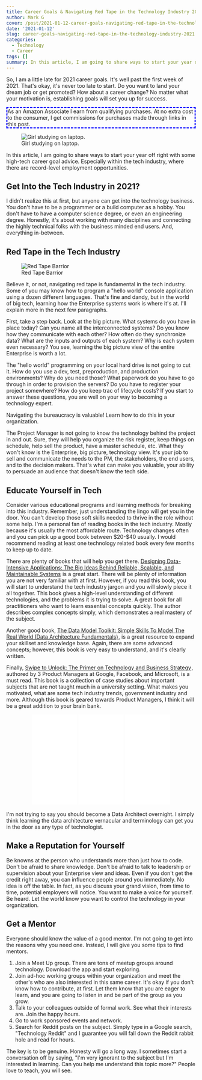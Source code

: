 ```yaml
---
title: Career Goals & Navigating Red Tape in the Technology Industry 2021
author: Mark G
cover: /post/2021-01-12-career-goals-navigating-red-tape-in-the-technology-industry-2021.en_files/computer-1209641_640.jpg
date: '2021-01-12'
slug: career-goals-navigating-red-tape-in-the-technology-industry-2021
categories:
  - Technology
  - Career
tags: []
summary: In this article, I am going to share ways to start your year off right with some high-tech career goal advice. Especially within the tech industry, where there are record-level employment opportunities.
---
```

<style>
#border_1 {
    border-style: dashed;
    border-width: 3px;
    border-left-width: 3px;
    border-right-width: 3px;
    border-color: blue;
}
</style>
So, I am a little late for 2021 career goals. It&#39;s well past the first week of 2021. That&#39;s okay, it&#39;s never too late to start. Do you want to land your dream job or get promoted? How about a career change? No matter what your motivation is, establishing goals will set you up for success.

<p id="border_1">As an Amazon Associate I earn from qualifying purchases. At no extra cost to the consumer, I get commissions for purchases made through links in this post.</p>

<p align = "center">![Girl studying on laptop. ](/post/2021-01-12-career-goals-navigating-red-tape-in-the-technology-industry-2021.en_files/laptop-3087585_640.jpg)</p>

In this article, I am going to share ways to start your year off right with some high-tech career goal advice. Especially within the tech industry, where there are record-level employment opportunities.

## Get Into the Tech Industry in 2021?

I didn&#39;t realize this at first, but anyone can get into the technology business. You don&#39;t have to be a programmer or a build computer as a hobby. You don&#39;t have to have a computer science degree, or even an engineering degree. Honestly, it&#39;s about working with many disciplines and connecting the highly technical folks with the business minded end users. And, everything in-between.

## Red Tape in the Tech Industry

<p align="center">![Red Tape Barrior](/post/2021-01-12-career-goals-navigating-red-tape-in-the-technology-industry-2021.en_files/barrier-4968002_640.jpg)</p>

Believe it, or not, navigating red tape is fundamental in the tech industry. Some of you may know how to program a &quot;hello world&quot; console application using a dozen different languages. That&#39;s fine and dandy, but in the world of big tech, learning how the Enterprise systems work is where it&#39;s at. I&#39;ll explain more in the next few paragraphs.

First, take a step back. Look at the big picture. What systems do you have in place today? Can you name all the interconnected systems? Do you know how they communicate with each other? How often do they synchronize data? What are the inputs and outputs of each system? Why is each system even necessary? You see, learning the big picture view of the entire Enterprise is worth a lot.

The &quot;hello world&quot; programming on your local hard drive is not going to cut it. How do you use a dev, test, preproduction, and production environments? Why do you need those? What paperwork do you have to go through in order to provision the servers? Do you have to register your project somewhere? How do you keep trac of lifecycle costs? If you start to answer these questions, you are well on your way to becoming a technology expert.

Navigating the bureaucracy is valuable! Learn how to do this in your organization.

The Project Manager is not going to know the technology behind the project in and out. Sure, they will help you organize the risk register, keep things on schedule, help sell the product, have a master schedule, etc. What they won&#39;t know is the Enterprise, big picture, technology view. It&#39;s your job to sell and communicate the needs to the PM, the stakeholders, the end users, and to the decision makers. That&#39;s what can make you valuable, your ability to persuade an audience that doesn&#39;t know the tech side.

## Educate Yourself in Tech

Consider various educational programs and learning methods for breaking into this industry. Remember, just understanding the lingo will get you in the door. You can&#39;t develop those soft skills needed to thrive in the role without some help. I&#39;m a personal fan of reading books in the tech industry. Mostly because it&#39;s usually the most affordable route. Technology changes often and you can pick up a good book between $20-$40 usually. I would recommend reading at least one technology related book every few months to keep up to date.

There are plenty of books that will help you get there. <a target="_blank" href="https://www.amazon.com/gp/product/1449373321/ref=as_li_tl?ie=UTF8&camp=1789&creative=9325&creativeASIN=1449373321&linkCode=as2&tag=hatro-20&linkId=26141ffcbb16a38274291c0ab794ed97">Designing Data-Intensive Applications: The Big Ideas Behind Reliable, Scalable, and Maintainable Systems</a><img src="//ir-na.amazon-adsystem.com/e/ir?t=hatro-20&l=am2&o=1&a=1449373321" width="1" height="1" border="0" alt="" style="border:none !important; margin:0px !important;" /> is a great start. There will be plenty of information you are not very familiar with at first. However, if you read this book, you will start to understand the tech industry jargon and you will slowly piece it all together. This book gives a high-level understanding of different technologies, and the problems it is trying to solve. A great book for all practitioners who want to learn essential concepts quickly. The author describes complex concepts simply, which demonstrates a real mastery of the subject.

Another good book, <a target="_blank" href="https://www.amazon.com/gp/product/1782224734/ref=as_li_tl?ie=UTF8&camp=1789&creative=9325&creativeASIN=1782224734&linkCode=as2&tag=hatro-20&linkId=031ac468e974634249333fecdce4e4a7">The Data Model Toolkit: Simple Skills To Model The Real World (Data Architecture Fundamentals)</a><img src="//ir-na.amazon-adsystem.com/e/ir?t=hatro-20&l=am2&o=1&a=1782224734" width="1" height="1" border="0" alt="" style="border:none !important; margin:0px !important;" />, is a great resource to expand your skillset and knowledge base. Again, there are some advanced concepts; however, this book is very easy to understand, and it&#39;s clearly written.

Finally, <a target="_blank" href="https://www.amazon.com/gp/product/1976182190/ref=as_li_tl?ie=UTF8&camp=1789&creative=9325&creativeASIN=1976182190&linkCode=as2&tag=hatro-20&linkId=7afcf2e64ad098484cc58ad63e70f446">Swipe to Unlock: The Primer on Technology and Business Strategy</a><img src="//ir-na.amazon-adsystem.com/e/ir?t=hatro-20&l=am2&o=1&a=1976182190" width="1" height="1" border="0" alt="" style="border:none !important; margin:0px !important;" />, authored by 3 Product Managers at Google, Facebook, and Microsoft, is a must read. This book is a collection of case studies about important subjects that are not taught much in a university setting. What makes you motivated, what are some tech industry trends, government industry and more. Although this book is geared towards Product Managers, I think it will be a great addition to your brain bank.

<p align="center"><iframe style="width:120px;height:240px;" marginwidth="0" marginheight="0" scrolling="no" frameborder="0" src="//ws-na.amazon-adsystem.com/widgets/q?ServiceVersion=20070822&OneJS=1&Operation=GetAdHtml&MarketPlace=US&source=ac&ref=qf_sp_asin_til&ad_type=product_link&tracking_id=hatro-20&marketplace=amazon&amp;region=US&placement=1449373321&asins=1449373321&linkId=4fe4f50e5a05e9eae5ad8f6ce40ec6cf&show_border=true&link_opens_in_new_window=true&price_color=333333&title_color=0066c0&bg_color=ffffff">
    </iframe><iframe style="width:120px;height:240px;" marginwidth="0" marginheight="0" scrolling="no" frameborder="0" src="//ws-na.amazon-adsystem.com/widgets/q?ServiceVersion=20070822&OneJS=1&Operation=GetAdHtml&MarketPlace=US&source=ac&ref=qf_sp_asin_til&ad_type=product_link&tracking_id=hatro-20&marketplace=amazon&amp;region=US&placement=1782224734&asins=1782224734&linkId=3abcad3b6372e49816730cb64ed6b09f&show_border=true&link_opens_in_new_window=true&price_color=333333&title_color=0066c0&bg_color=ffffff">
    </iframe><iframe style="width:120px;height:240px;" marginwidth="0" marginheight="0" scrolling="no" frameborder="0" src="//ws-na.amazon-adsystem.com/widgets/q?ServiceVersion=20070822&OneJS=1&Operation=GetAdHtml&MarketPlace=US&source=ac&ref=qf_sp_asin_til&ad_type=product_link&tracking_id=hatro-20&marketplace=amazon&amp;region=US&placement=1976182190&asins=1976182190&linkId=582e0871049ff00b01f8fac00e2beae2&show_border=true&link_opens_in_new_window=true&price_color=333333&title_color=0066c0&bg_color=ffffff">
    </iframe></p>

I&#39;m not trying to say you should become a Data Architect overnight. I simply think learning the data architecture vernacular and terminology can get you in the door as any type of technologist.

## Make a Reputation for Yourself

Be knowns at the person who understands more than just how to code. Don&#39;t be afraid to share knowledge. Don&#39;t be afraid to talk to leadership or supervision about your Enterprise view and ideas. Even if you don&#39;t get the credit right away, you can influence people around you immediately. No idea is off the table. In fact, as you discuss your grand vision, from time to time, potential employers will notice. You want to make a voice for yourself. Be heard. Let the world know you want to control the technology in your organization.

## Get a Mentor

Everyone should know the value of a good mentor. I&#39;m not going to get into the reasons why you need one. Instead, I will give you some tips to find mentors.

1. Join a Meet Up group. There are tons of meetup groups around technology. Download the app and start exploring.
2. Join ad-hoc working groups within your organization and meet the other&#39;s who are also interested in this same career. It&#39;s okay if you don&#39;t know how to contribute, at first. Let them know that you are eager to learn, and you are going to listen in and be part of the group as you grow.
3. Talk to your colleagues outside of formal work. See what their interests are. Join the happy hours.
4. Go to work sponsored events and network.
5. Search for Reddit posts on the subject. Simply type in a Google search, &quot;Technology Reddit&quot; and I guarantee you will fall down the Reddit rabbit hole and read for hours.

The key is to be genuine. Honesty will go a long way. I sometimes start a conversation off by saying, &quot;I&#39;m very ignorant to the subject but I&#39;m interested in learning. Can you help me understand this topic more?&quot; People love to teach, you will see.